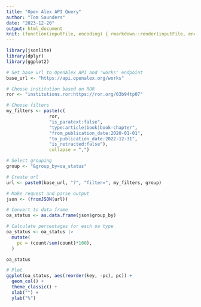 ```yaml
---
title: "Open Alex API Query"
author: "Tom Saunders"
date: "2023-12-20"
output: html_document
knit: (function(inputFile, encoding) { rmarkdown::render(inputFile, encoding = encoding, output_file = file.path(dirname(inputFile), 'index.html')) })
---
```


```r
library(jsonlite)
library(dplyr)
library(ggplot2)
```

```r
# Set base url to OpenAlex API and 'works' endpoint
base_url <- "https://api.openalex.org/works"

# Choose institution based on ROR
ror <- "institutions.ror:https://ror.org/03b94tp07"

# Choose filters
my_filters <- paste(c(
                ror, 
                "is_paratext:false",
                "type:article|book|book-chapter",
                "from_publication_date:2020-01-01",
                "to_publication_date:2022-12-31",
                "is_retracted:false"), 
                collapse = ",")

# Select grouping
group <- "&group_by=oa_status"

# Create url
url <- paste0(base_url, "?", "filter=", my_filters, group)

# Make request and parse output
json <- (fromJSON(url)) 

# Convert to data frame
oa_status <- as.data.frame(json$group_by)

# Calculate percentages for each oa type
oa_status <- oa_status |> 
  mutate(
    pc = (count/sum(count)*100),
  )

oa_status
```

```r
# Plot
ggplot(oa_status, aes(reorder(key, -pc), pc)) +
  geom_col() +
  theme_classic() +
  xlab("") +
  ylab("%")
```

